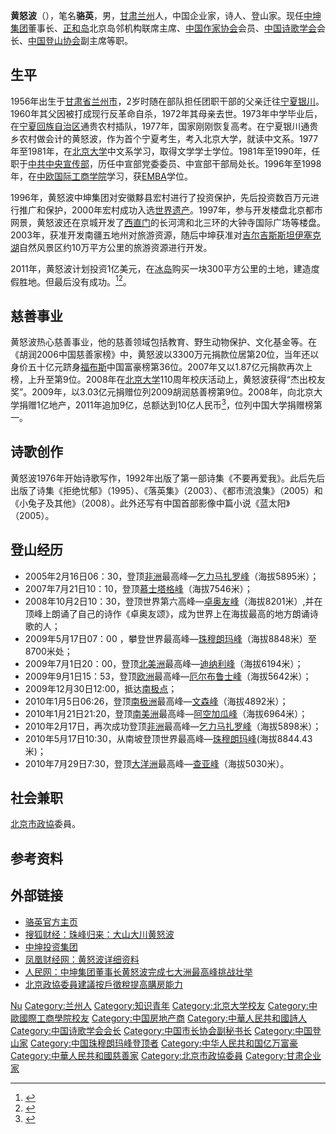 {{Otheruses|other=名为骆英的其他人物|骆英}}
{{BLPsources}}
{{More footnotes|time=2019-01-08T17:05:23+00:00}}
{{Infobox person
| name        = 黄怒波
| image       = Huang nu bo.JPG
| alt         = 
| caption     = 
| birth_date  = {{Birth year and age|1956|6}}
| birth_place = {{CHN}}[[甘肃省|甘肃省]][[兰州市|兰州市]]
| death_date  = 
| death_place = 
| nationality = 
| other_names = 骆英（笔名）
| known_for   = [[中坤集团|中坤集团]]董事长、[[诗人|诗人]]、登山家
| occupation  = 
}}
'''黄怒波'''（{{bd|1956年||}}），笔名'''骆英'''，男，[[甘肃|甘肃]][[兰州|兰州]]人，中国企业家，诗人、登山家。现任[[中坤集团|中坤集团]]董事长、[[正和岛|正和岛]]北京岛邻机构联席主席、[[中国作家协会|中国作家协会]]会员、[[中国诗歌学会|中国诗歌学会]]会长、[[中国登山协会|中国登山协会]]副主席等职。

== 生平 ==
1956年出生于[[甘肃省|甘肃省]][[兰州市|兰州市]]，2岁时随在部队担任团职干部的父亲迁往[[宁夏|宁夏]][[银川|银川]]。1960年其父因被打成现行反革命自杀，1972年其母亲去世。1973年中学毕业后，在[[宁夏回族自治区|宁夏回族自治区]]通贵农村插队，1977年，国家刚刚恢复高考。在宁夏银川通贵乡农村做会计的黄怒波，作为首个宁夏考生，考入北京大学，就读中文系。1977年至1981年，在[[北京大学|北京大学]]中文系学习，取得文学学士学位。1981年至1990年，任职于[[中共中央宣传部|中共中央宣传部]]，历任中宣部党委委员、中宣部干部局处长。1996年至1998年，在[[中欧国际工商学院|中欧国际工商学院]]学习，获[[EMBA|EMBA]]学位。

1996年，黄怒波中坤集团对安徽黟县宏村进行了投资保护，先后投资数百万元进行推广和保护，2000年宏村成功入选[[世界遗产|世界遗产]]。1997年，参与开发楼盘北京都市网景，黄怒波还在京城开发了[[西直门|西直门]]的长河湾和北三环的大钟寺国际广场等楼盘。2003年，获准开发南疆五地州对旅游资源，随后中坤获准对[[吉尔吉斯斯坦|吉尔吉斯斯坦]][[伊塞克湖|伊塞克湖]]自然风景区约10万平方公里的旅游资源进行开发。

2011年，黄怒波计划投资1亿美元，在[[冰岛|冰岛]]购买一块300平方公里的土地，建造度假胜地。但最后没有成功。<ref>{{cite web | language = zh-cn | publisher = 天津网 | title = 中国富豪冰岛购地 西方恐慌 | url = http://www.tianjinwe.com/tianjin/tjcj/201109/t20110903_4211106.html | date = 2011-09-03 | accessdate = 2011-12-01 | archive-date = 2016-03-04 | archive-url = https://web.archive.org/web/20160304093155/http://www.tianjinwe.com/tianjin/tjcj/201109/t20110903_4211106.html | dead-url = no }}</ref><ref>{{cite web | language = zh-cn | publisher = 新华网 | title = 中国商人冰岛购地遭歪曲解读 | url = http://news.xinhuanet.com/world/2011-09/02/c_121950386_2.htm | date = 2011-09-02 | accessdate = 2011-12-01 }}{{dead link|date=2018年5月 |bot=InternetArchiveBot |fix-attempted=yes }}</ref>。

== 慈善事业 ==
黄怒波热心慈善事业，他的慈善领域包括教育、野生动物保护、文化基金等。在《胡润2006中国慈善家榜》中，黄怒波以3300万元捐款位居第20位，当年还以身价五十亿元跻身[[福布斯|福布斯]]中国富豪榜第36位。2007年又以1.87亿元捐款再次上榜，上升至第9位。2008年在[[北京大学|北京大学]]110周年校庆活动上，黄怒波获得“杰出校友奖”。2009年，以3.03亿元捐赠位列2009胡润慈善榜第9位。2008年，向北京大学捐赠1亿地产，2011年追加9亿，总额达到10亿人民币<ref>{{cite web | publisher = 北京大学基金会 | title = 黄怒波校友再次向北京大学捐赠巨额资产 | url = http://pkunews.pku.edu.cn/xwzh/2011-06/30/content_204868.htm | access-date = 2012-11-07 | archive-date = 2019-05-04 | archive-url = https://web.archive.org/web/20190504014158/http://pkunews.pku.edu.cn/xwzh/2011-06/30/content_204868.htm | dead-url = no }}</ref>，位列中国大学捐赠榜第一。

== 诗歌创作 ==
黄怒波1976年开始诗歌写作，1992年出版了第一部诗集《不要再爱我》。此后先后出版了诗集《拒绝忧郁》（1995）、《落英集》（2003）、《都市流浪集》（2005）和《小兔子及其他》（2008）。此外还写有中国首部影像中篇小说《蓝太阳》（2005）。

== 登山经历 ==
*2005年2月16日06：30，登顶[[非洲|非洲]]最高峰—[[乞力马扎罗峰|乞力马扎罗峰]]（海拔5895米）；
*2007年7月21日10：10，登顶[[慕士塔格峰|慕士塔格峰]]（海拔7546米）；
*2008年10月2日10：30，登顶世界第六高峰—[[卓奥友峰|卓奥友峰]]（海拔8201米）,并在顶峰上朗诵了自己的诗作《卓奥友颂》，成为世界上在海拔最高的地方朗诵诗歌的人；
*2009年5月17日07：00 ，攀登世界最高峰—[[珠穆朗玛峰|珠穆朗玛峰]]（海拔8848米）至8700米处；
*2009年7月1日20：00，登顶[[北美洲|北美洲]]最高峰—[[迪纳利峰|迪纳利峰]]（海拔6194米）；
*2009年9月1日15：53，登顶[[欧洲|欧洲]]最高峰—[[厄尔布鲁士峰|厄尔布鲁士峰]]（海拔5642米）；
*2009年12月30日12:00，抵达[[南极点|南极点]]；
*2010年1月5日06:26，登顶[[南极洲|南极洲]]最高峰—[[文森峰|文森峰]]（海拔4892米）；
*2010年1月21日21:20，登顶[[南美洲|南美洲]]最高峰—[[阿空加瓜峰|阿空加瓜峰]]（海拔6964米）；
*2010年2月17日，再次成功登顶[[非洲|非洲]]最高峰—[[乞力马扎罗峰|乞力马扎罗峰]]（海拔5898米）；  
*2010年5月17日10:30，从南坡登顶世界最高峰—[[珠穆朗玛峰|珠穆朗玛峰]](海拔8844.43米)；
*2010年7月29日7:30，登顶[[大洋洲|大洋洲]]最高峰—[[查亚峰|查亚峰]]（海拔5030米）。

== 社会兼职 ==
[[北京市政協|北京市政協]]委員。

== 参考资料 ==
{{reflist}}

== 外部链接 ==
* [https://web.archive.org/web/20100620033128/http://www.luoying.me/index.asp 骆英官方主页]
* [http://business.sohu.com/20100613/n272775388.shtml 搜狐财经：珠峰归来：大山大川黄怒波] {{Wayback|url=http://business.sohu.com/20100613/n272775388.shtml |date=20201031083132 }}
* [http://www.zhongkun.com.cn/ 中坤投资集团] {{Wayback|url=http://www.zhongkun.com.cn/ |date=20210301181344 }}
* [http://finance.ifeng.com/people/comchief/huangnubo.shtml 凤凰财经网：黄怒波详细资料] {{Wayback|url=http://finance.ifeng.com/people/comchief/huangnubo.shtml |date=20150421214350 }}
* [http://house.people.com.cn/GB/12341231.html 人民网：中坤集团董事长黄怒波完成七大洲最高峰挑战壮举] {{Wayback|url=http://house.people.com.cn/GB/12341231.html |date=20160304105806 }}
* [http://gb.cri.cn/27824/2013/01/25/2625s4002117.htm 北京政協委員建議按戶徵稅提高購房能力] {{Wayback|url=http://gb.cri.cn/27824/2013/01/25/2625s4002117.htm |date=20161002094318 }}

{{中国市长协会第二届理事会}}

{{Authority control}}
{{DEFAULTSORT:Huang}}
[[Category:黄姓|Nu]]
[[Category:兰州人|Category:兰州人]]
[[Category:知识青年|Category:知识青年]]
[[Category:北京大学校友|Category:北京大学校友]]
[[Category:中歐國際工商學院校友|Category:中歐國際工商學院校友]]
[[Category:中国房地产商|Category:中国房地产商]]
[[Category:中華人民共和國詩人|Category:中華人民共和國詩人]]
[[Category:中国诗歌学会会长|Category:中国诗歌学会会长]]
[[Category:中国市长协会副秘书长|Category:中国市长协会副秘书长]]
[[Category:中国登山家|Category:中国登山家]]
[[Category:中国珠穆朗玛峰登顶者|Category:中国珠穆朗玛峰登顶者]]
[[Category:中华人民共和国亿万富豪|Category:中华人民共和国亿万富豪]]
[[Category:中華人民共和國慈善家|Category:中華人民共和國慈善家]]
[[Category:北京市政協委員|Category:北京市政協委員]]
[[Category:甘肃企业家|Category:甘肃企业家]]